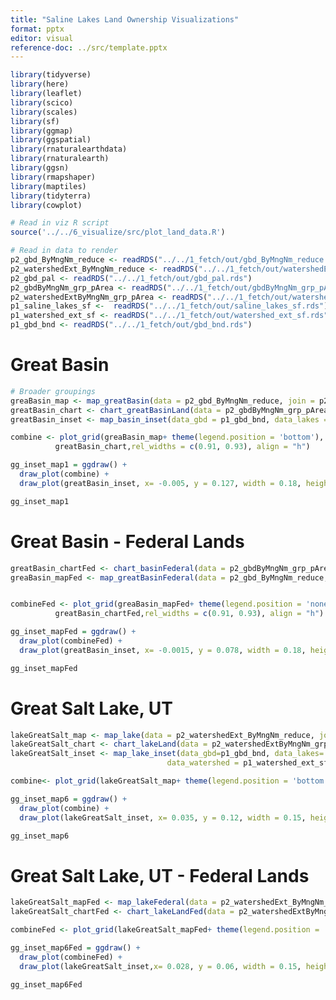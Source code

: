 ```yaml
---
title: "Saline Lakes Land Ownership Visualizations"
format: pptx
editor: visual
reference-doc: ../src/template.pptx
---
```


```r
library(tidyverse)
library(here)
library(leaflet)
library(scico)
library(scales)
library(sf)
library(ggmap)
library(ggspatial)
library(rnaturalearthdata)
library(rnaturalearth)
library(ggsn)
library(rmapshaper)
library(maptiles)
library(tidyterra)
library(cowplot)

# Read in viz R script 
source('../../6_visualize/src/plot_land_data.R')

# Read in data to render
p2_gbd_ByMngNm_reduce <- readRDS("../../1_fetch/out/gbd_ByMngNm_reduce.rds")
p2_watershedExt_ByMngNm_reduce <- readRDS("../../1_fetch/out/watershedExt_ByMngNm_reduce.rds")
p2_gbd_pal <- readRDS("../../1_fetch/out/gbd_pal.rds")
p2_gbdByMngNm_grp_pArea <- readRDS("../../1_fetch/out/gbdByMngNm_grp_pArea.rds")
p2_watershedExtByMngNm_grp_pArea <- readRDS("../../1_fetch/out/watershedExtByMngNm_grp_pArea.rds")
p1_saline_lakes_sf <-  readRDS("../../1_fetch/out/saline_lakes_sf.rds")
p1_watershed_ext_sf <- readRDS("../../1_fetch/out/watershed_ext_sf.rds")
p1_gbd_bnd <- readRDS("../../1_fetch/out/gbd_bnd.rds")
```


# Great Basin

```r
# Broader groupings 
greaBasin_map <- map_greatBasin(data = p2_gbd_ByMngNm_reduce, join = p2_gbd_pal, zoom = 7 )
greatBasin_chart <- chart_greatBasinLand(data = p2_gbdByMngNm_grp_pArea)
greatBasin_inset <- map_basin_inset(data_gbd = p1_gbd_bnd, data_lakes = p1_saline_lakes_sf,proj = st_crs(p1_gbd_bnd))

combine <- plot_grid(greaBasin_map+ theme(legend.position = 'bottom'),
          greatBasin_chart,rel_widths = c(0.91, 0.93), align = "h")

gg_inset_map1 = ggdraw() +
  draw_plot(combine) +
  draw_plot(greatBasin_inset, x= -0.005, y = 0.127, width = 0.18, height = 0.175)

gg_inset_map1
```

# Great Basin - Federal Lands

```r
greatBasin_chartFed <- chart_basinFederal(data = p2_gbdByMngNm_grp_pArea)
greaBasin_mapFed <- map_greatBasinFederal(data = p2_gbd_ByMngNm_reduce, data_gbd_outline =p1_gbd_bnd, join = p2_gbd_pal, zoom = 7 )


combineFed <- plot_grid(greaBasin_mapFed+ theme(legend.position = 'none'),
          greatBasin_chartFed,rel_widths = c(0.91, 0.93), align = "h")

gg_inset_mapFed = ggdraw() +
  draw_plot(combineFed) +
  draw_plot(greatBasin_inset, x= -0.0015, y = 0.078, width = 0.18, height = 0.175)

gg_inset_mapFed

```

# Great Salt Lake, UT

```r
lakeGreatSalt_map <- map_lake(data = p2_watershedExt_ByMngNm_reduce, join = p2_gbd_pal, zoom = 9, focal_lakes = c('Great Salt Lake,UT'))
lakeGreatSalt_chart <- chart_lakeLand(data = p2_watershedExtByMngNm_grp_pArea, focal_lakes = c('Great Salt Lake,UT'))
lakeGreatSalt_inset <- map_lake_inset(data_gbd=p1_gbd_bnd, data_lakes= p1_saline_lakes_sf, 
                                   data_watershed = p1_watershed_ext_sf, focal_lakes = c('Great Salt Lake,UT'), proj = st_crs(p1_gbd_bnd))

combine<- plot_grid(lakeGreatSalt_map+ theme(legend.position = 'bottom'), lakeGreatSalt_chart,rel_widths = c(1.18, 1.25), rel_heights = c(0.55, 0.55))

gg_inset_map6 = ggdraw() +
  draw_plot(combine) +
  draw_plot(lakeGreatSalt_inset, x= 0.035, y = 0.12, width = 0.15, height = 0.15)

gg_inset_map6
```

# Great Salt Lake, UT - Federal Lands

```r
lakeGreatSalt_mapFed <- map_lakeFederal(data = p2_watershedExt_ByMngNm_reduce, data_watershed_outline= p1_watershed_ext_sf, join = p2_gbd_pal, zoom = 9, focal_lakes = c('Great Salt Lake,UT'))
lakeGreatSalt_chartFed <- chart_lakeLandFed(data = p2_watershedExtByMngNm_grp_pArea, focal_lakes = c('Great Salt Lake,UT'))

combineFed <- plot_grid(lakeGreatSalt_mapFed+ theme(legend.position = 'none'), lakeGreatSalt_chartFed,rel_widths = c(1.18, 1.25), rel_heights = c(0.55, 0.55))

gg_inset_map6Fed = ggdraw() +
  draw_plot(combineFed) +
  draw_plot(lakeGreatSalt_inset,x= 0.028, y = 0.06, width = 0.15, height = 0.15)

gg_inset_map6Fed 
```